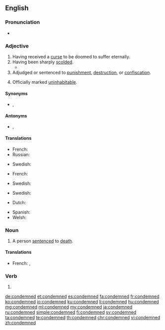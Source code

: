 ==English==

===Pronunciation===
* {{audio|en-us-condemned.ogg|Audio (US)|lang=en}}

===Adjective===
{{en-adj|-}}

# Having received a [[curse]] to be doomed to suffer eternally.
# Having been sharply [[scold]]ed.
#* {{quote-journal
|date=December 19, 2011
|author=Kerry Brown
|title=Kim Jong-il obituary
|work=The Guardian
|url=http://www.guardian.co.uk/world/2011/dec/19/kim-jong-il
|page=
|passage=Kim Jong-il, who has died aged 69, was the general secretary of the Workers party of Korea, and head of the military in the Democratic People's Republic of Korea (DPRK). He was one of the most reclusive and widely '''condemned''' national leaders of the late 20th and early 21st century, leaving his country diplomatically isolated, economically broken and divided from South Korea.}}
# Adjudged or sentenced to [[punishment]], [[destruction]], or [[confiscation]].
# {{label|en|of a building}} Officially marked [[uninhabitable]].<!-- is this the same as above, sentenced to destruction? -->

====Synonyms====
* {{sense|having received a curse}} {{l|en|damned}}, {{l|en|doomed}}

====Antonyms====
* {{sense|having received a curse}} {{l|en|blessed}}, {{l|en|saved}}

====Translations====
{{trans-top|having received a curse to be doomed to suffer eternally}}
* French: {{t+|fr|condamné|m}}
* Russian: {{t+|ru|приговорённый}}
{{trans-mid}}
* Swedish: {{t|sv|fördömd}}
{{trans-bottom}}

{{trans-top|having been sharply scolded}}
* French: {{t+|fr|condamné|m}}
{{trans-mid}}
* Swedish: {{t|sv|fördömd}}
{{trans-bottom}}

{{trans-top|officially marked uninhabitable}}
{{trans-mid}}
* Swedish: {{t|sv|utdömd}}
{{trans-bottom}}

{{checktrans-top}}
* Dutch: {{t-check|nl|veroordeeld}}
{{trans-mid}}
* Spanish: {{t-check|es|condenado}}
* Welsh: {{t-check|cy|condemniedig}}
{{trans-bottom}}

===Noun===
{{en-noun|condemned}}

# A person [[sentence]]d to [[death]].

====Translations====
{{trans-top|person sentenced to death}}
{{trans-mid}}
* French: {{t+|fr|condamné|m}}, {{t+|fr|condamnée|f}}
{{trans-bottom}}

===Verb===
{{head|en|verb form}}

# {{en-past of|condemn}}

[[de:condemned]]
[[et:condemned]]
[[es:condemned]]
[[fa:condemned]]
[[fr:condemned]]
[[ko:condemned]]
[[io:condemned]]
[[ku:condemned]]
[[li:condemned]]
[[hu:condemned]]
[[mg:condemned]]
[[ml:condemned]]
[[my:condemned]]
[[ja:condemned]]
[[ru:condemned]]
[[simple:condemned]]
[[fi:condemned]]
[[sv:condemned]]
[[ta:condemned]]
[[te:condemned]]
[[th:condemned]]
[[chr:condemned]]
[[vi:condemned]]
[[zh:condemned]]